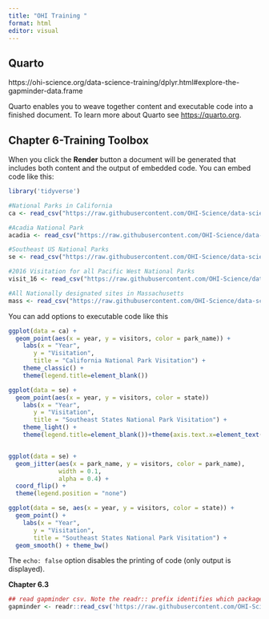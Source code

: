 ```yaml
---
title: "OHI Training "
format: html
editor: visual
---
```


## Quarto

https://ohi-science.org/data-science-training/dplyr.html#explore-the-gapminder-data.frame

Quarto enables you to weave together content and executable code into a finished document. To learn more about Quarto see <https://quarto.org>.

## Chapter 6-Training Toolbox 

When you click the **Render** button a document will be generated that includes both content and the output of embedded code. You can embed code like this:

```r
library('tidyverse') 
```

```r
#National Parks in California
ca <- read_csv("https://raw.githubusercontent.com/OHI-Science/data-science-training/master/data/ca.csv") 

#Acadia National Park
acadia <- read_csv("https://raw.githubusercontent.com/OHI-Science/data-science-training/master/data/acadia.csv")

#Southeast US National Parks
se <- read_csv("https://raw.githubusercontent.com/OHI-Science/data-science-training/master/data/se.csv")

#2016 Visitation for all Pacific West National Parks
visit_16 <- read_csv("https://raw.githubusercontent.com/OHI-Science/data-science-training/master/data/visit_16.csv")

#All Nationally designated sites in Massachusetts
mass <- read_csv("https://raw.githubusercontent.com/OHI-Science/data-science-training/master/data/mass.csv")


```

You can add options to executable code like this

```r
ggplot(data = ca) + 
  geom_point(aes(x = year, y = visitors, color = park_name)) +
    labs(x = "Year",
       y = "Visitation",
       title = "California National Park Visitation") +
    theme_classic() +
    theme(legend.title=element_blank())
```

```r
ggplot(data = se) + 
  geom_point(aes(x = year, y = visitors, color = state))
    labs(x = "Year",
       y = "Visitation",
       title = "Southeast States National Park Visitation") +
    theme_light() +
    theme(legend.title=element_blank())+theme(axis.text.x=element_text(angle=45, hjust = 1, size=5))+geom_line(aes(x=year, y=visitors, color=state))


ggplot(data = se) + 
  geom_jitter(aes(x = park_name, y = visitors, color = park_name), 
              width = 0.1, 
              alpha = 0.4) +
  coord_flip() +
  theme(legend.position = "none") 


```

```r
ggplot(data = se, aes(x = year, y = visitors, color = state)) + 
  geom_point() +
    labs(x = "Year",
       y = "Visitation",
       title = "Southeast States National Park Visitation") +
  geom_smooth() + theme_bw() 
```

The `echo: false` option disables the printing of code (only output is displayed).

**Chapter 6.3**

```r
## read gapminder csv. Note the readr:: prefix identifies which package it's in
gapminder <- readr::read_csv('https://raw.githubusercontent.com/OHI-Science/data-science-training/master/data/gapminder.csv') 
```
